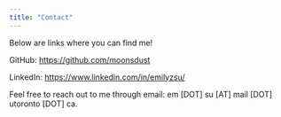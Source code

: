 ```yaml
---
title: "Contact"
---
```


Below are links where you can find me!

GitHub: <https://github.com/moonsdust>

LinkedIn: <https://www.linkedin.com/in/emilyzsu/>

Feel free to reach out to me through email: em [DOT] su [AT] mail [DOT] utoronto [DOT] ca.